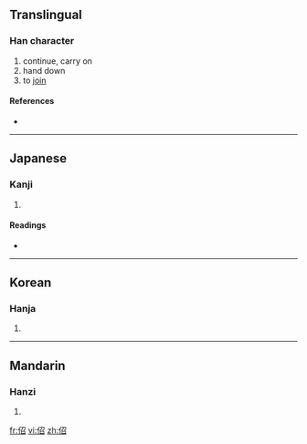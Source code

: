 ==Translingual==

===Han character===
{{Han char|rn=9|rad=人|as=05|sn=7|four=|canj=人尸竹口 (OSHR)}}

# continue, carry on
# hand down
# to [[join]]

====References====
* {{Han ref|kx=0098.050|dkj=00501|dj=0206.160|hdz=10140.060|uh=4F4B|ud=20299}}

----

==Japanese==

===Kanji===
{{ja-kanji|grade=|rs=人05}}

# {{defn|Japanese}}

====Readings====
* {{ja-readings|on=[[しょう]] (shō), [[じょう]] (jō)|kun=[[たすける]] (tasukeru)}}

----

==Korean==

===Hanja===
{{ko-hanja|hangeul=소|rv=so|mr=so}}

# {{defn|Korean}}

----

==Mandarin==

===Hanzi===
{{cmn-hanzi|pin=[[shào]] ([[shao4]])|wg=<sup>4</sup>}}

# {{defn|Mandarin}}

[[fr:佋]]
[[vi:佋]]
[[zh:佋]]